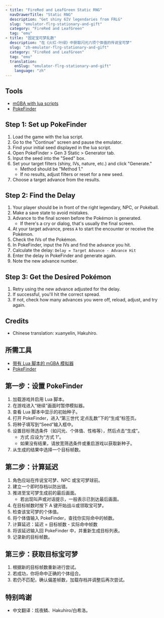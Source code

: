```yaml
---
- title: "FireRed and LeafGreen Static RNG"
  navDrawerTitle: "Static RNG"
  description: "Get shiny 6IV legendaries from FRLG"
  slug: "emulator-flrg-stationary-and-gift"
  category: "FireRed and LeafGreen"
  tag: "emu"
- title: "固定宝可梦乱数"
  description: "在《火红·叶绿》中获取闪光六项个体值的传说宝可梦"
  slug: "zh-emulator-flrg-stationary-and-gift"
  category: "FireRed and LeafGreen"
  tag: "emu"
  translation:
    enSlug: "emulator-flrg-stationary-and-gift"
    language: "zh"
---
```


<ShowIf slug="/emulator-flrg-stationary-and-gift">

## Tools

- [mGBA with lua scripts](/mgba-setup)
- [PokeFinder](https://github.com/Admiral-Fish/PokeFinder/releases)

## Step 1: Set up PokeFinder

1. Load the game with the lua script.
2. Go to the "Continue" screen and pause the emulator.
3. Find your initial seed displayed in the lua script.
4. Open PokeFinder > Gen 3 Static > Generator tab.
5. Input the seed into the "Seed" box.
6. Set your target filters (shiny, IVs, nature, etc.) and click "Generate."
   - Method should be "Method 1."
   - If no results, adjust filters or reset for a new seed.
7. Choose a target advance from the results.

## Step 2: Find the Delay

1. Your player should be in front of the right legendary, NPC, or Pokéball.
2. Make a save state to avoid mistakes.
3. Advance to the final screen before the Pokémon is generated.
   - If there's a cry or dialog, that's usually the final screen.
4. At your target advance, press `A` to start the encounter or receive the Pokémon.
5. Check the IVs of the Pokémon.
6. In PokeFinder, input the IVs and find the advance you hit.
7. Calculate the delay: `Delay = Target Advance - Advance Hit`
8. Enter the delay in PokeFinder and generate again.
9. Note the new advance number.

## Step 3: Get the Desired Pokémon

1. Retry using the new advance adjusted for the delay.
2. If successful, you'll hit the correct spread.
3. If not, check how many advances you were off, reload, adjust, and try again.

## Credits

- Chinese translation: xuanyelin, Hakuhiro.

</ShowIf>

<ShowIf slug="/zh-emulator-flrg-stationary-and-gift">

## 所需工具

- [带有 Lua 脚本的 mGBA 模拟器](/mgba-setup)
- [PokeFinder](https://github.com/Admiral-Fish/PokeFinder/releases)

## 第一步：设置 PokeFinder

1. 加载游戏并启用 Lua 脚本。
2. 在游戏进入“继续”画面时暂停模拟器。
3. 查看 Lua 脚本中显示的初始种子。
4. 打开 PokeFinder，进入“第三世代 定点乱数”下的“生成”标签页。
5. 将种子填写到“Seed”输入框中。
6. 设置目标筛选条件（如闪光、个体值、性格等），然后点击“生成”。
   - 方式 应设为“方式 1”。
   - 如果没有结果，请放宽筛选条件或重启游戏以获取新种子。
7. 从生成的结果中选择一个目标帧数。

## 第二步：计算延迟

1. 角色应站在传说宝可梦、NPC 或宝可梦球前。
2. 建立一个即时存档以防出错。
3. 推进至宝可梦生成前的最后画面。
   - 若出现叫声或对话提示，一般表示已到达最后画面。
4. 在目标帧数时按下 A 键开始战斗或领取宝可梦。
5. 检查该宝可梦的个体值。
6. 将个体值输入 PokeFinder，查找你实际命中的帧数。
7. 计算延迟：延迟 = 目标帧数 - 实际命中帧数
8. 将该延迟输入回 PokeFinder 中，并重新生成目标列表。
9. 记录新的目标帧数。

## 第三步：获取目标宝可梦

1. 根据新的目标帧数重新进行尝试。
2. 若成功，你将命中正确的个体组合。
3. 若仍不匹配，确认偏差帧数，加载存档并调整后再次尝试。

## 特别鸣谢

- 中文翻译：炫夜鳞、Hakuhiro/白希洛。

</ShowIf>
